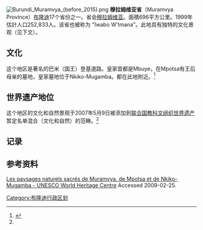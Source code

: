 [[Image:Burundi_Muramvya_(before_2015).png|right]]
'''穆拉姆维亚省'''（Muramvya Province）[[布隆迪|布隆迪]]17个省份之一。省会[[穆拉姆维亚|穆拉姆维亚]]。面積696平方公里。1999年估計人口252,833人。该省也被称为 "Iwabo W'Imana"。此地具有独特的文化景观（见下文）。

== 文化 ==
这个地区是著名的巴米（国王）登基道路。皇家首都是Mbuye，在Mpotsa有王后母亲的墓地，皇家墓地位于Nkiko-Mugamba。都在此地附近。<ref name="whc.unesco.org">{{Cite web |url=http://whc.unesco.org/en/tentativelists/5143/ |title=Les paysages naturels sacrés de Muramvya, de Mpotsa et de Nkiko-Mugamba - UNESCO World Heritage Centre |accessdate=2010-08-25 |archive-date=2011-11-08 |archive-url=https://web.archive.org/web/20111108071230/http://whc.unesco.org/en/tentativelists/5143/ |dead-url=no }}</ref>

== 世界遗产地位 ==
这个地区的文化和自然景观于2007年5月9日被添加到[[联合国教科文组织|联合国教科文组织]][[世界遗产|世界遗产]]暂定名单混合（文化和自然）的范畴。<ref name="whc.unesco.org"/>

== 记录 ==
<references/>

== 参考资料 ==
[http://whc.unesco.org/en/tentativelists/5143/ Les paysages naturels sacrés de Muramvya, de Mpotsa et de Nkiko-Mugamba - UNESCO World Heritage Centre] {{Wayback|url=http://whc.unesco.org/en/tentativelists/5143/ |date=20111108071230 }} Accessed 2009-02-25.

{{coord|3|15|15|S|29|37|43|E|type:adm1st_region:BI_source:nlwiki|display=title}}

{{蒲隆地行政區劃}}

[[Category:布隆迪行政区划|Category:布隆迪行政区划]]
{{Burundi-geo-stub}}